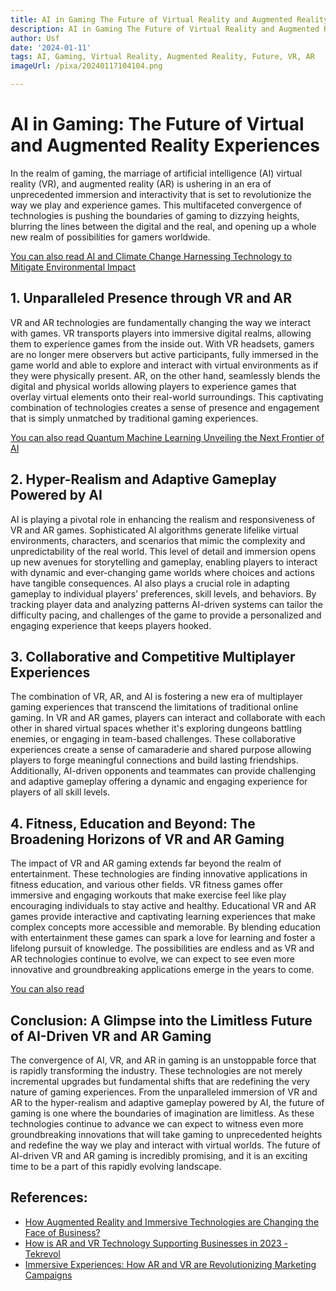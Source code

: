 ```yaml
---
title: AI in Gaming The Future of Virtual Reality and Augmented Reality Experiences
description: AI in Gaming The Future of Virtual Reality and Augmented Reality Experiences
author: Usf
date: '2024-01-11'
tags: AI, Gaming, Virtual Reality, Augmented Reality, Future, VR, AR
imageUrl: /pixa/20240117104104.png

---
```

# AI in Gaming: The Future of Virtual and Augmented  Reality Experiences

In the  realm of gaming,  the marriage of artificial intelligence (AI) virtual reality (VR), and augmented reality (AR) is ushering in an era  of unprecedented immersion and interactivity that is set to revolutionize the way we play and experience games. This multifaceted convergence of technologies is pushing the boundaries of gaming to dizzying heights, blurring  the  lines between the digital and the real, and opening up a  whole new realm of possibilities for gamers worldwide.

[You can also read AI and Climate Change Harnessing Technology to Mitigate Environmental Impact](AI%20and%20Climate%20Change%20Harnessing%20Technology%20to%20Mitigate%20Environmental%20Impact)


## 1. Unparalleled Presence through  VR and AR

VR and AR  technologies are fundamentally changing the way we interact with games. VR transports players into immersive digital realms, allowing them to  experience games  from the inside  out. With VR headsets,  gamers are no longer mere  observers but active participants, fully immersed in the game  world and able to explore and interact with virtual environments as if they were physically present. AR, on  the other  hand, seamlessly blends the digital and physical worlds allowing players to experience games  that overlay virtual elements onto their real-world surroundings.  This captivating combination of technologies creates a sense of presence and engagement that  is simply unmatched by traditional  gaming experiences.

[You can  also read Quantum Machine Learning Unveiling  the Next Frontier of AI](Quantum%20Machine%20Learning%20Unveiling%20the%20Next%20Frontier%20of%20AI)


## 2. Hyper-Realism  and  Adaptive Gameplay Powered by AI

AI is playing a pivotal role in enhancing the realism and responsiveness of VR and AR games. Sophisticated AI algorithms generate lifelike virtual environments, characters, and scenarios that mimic the complexity and unpredictability of the real world. This level of detail and  immersion opens  up  new avenues for storytelling and gameplay, enabling players to interact with dynamic and ever-changing game worlds where choices and actions have tangible  consequences. AI also  plays a crucial role in adapting gameplay to individual  players' preferences, skill levels, and behaviors. By tracking player data and analyzing patterns AI-driven systems can tailor the difficulty pacing, and challenges of the game to provide a  personalized and engaging experience that keeps players hooked.

## 3. Collaborative and Competitive Multiplayer Experiences

The combination of VR,  AR,  and AI is fostering a new era  of multiplayer gaming  experiences that transcend the limitations of traditional online gaming. In VR  and AR games, players can interact  and collaborate with each other in shared virtual spaces whether  it's exploring dungeons battling enemies, or  engaging in team-based challenges. These collaborative experiences create  a sense of camaraderie and shared purpose allowing players to forge meaningful connections and build lasting friendships. Additionally, AI-driven opponents  and teammates can provide challenging  and adaptive gameplay offering a dynamic and  engaging experience for players of all skill levels.

## 4. Fitness, Education and  Beyond: The  Broadening Horizons of VR and AR Gaming

The  impact of VR and AR gaming extends far beyond the realm of entertainment. These technologies are finding innovative applications in fitness education, and various other  fields. VR fitness games offer immersive and engaging workouts that make exercise feel like play encouraging individuals to stay active and healthy. Educational VR and AR games provide interactive and captivating learning experiences that make complex concepts  more accessible and memorable. By  blending education with entertainment these games can spark a love for learning  and foster a lifelong pursuit of knowledge. The  possibilities are endless and as  VR  and AR  technologies continue to evolve, we can expect to see even more innovative and groundbreaking applications emerge in the years to come.

[You can also  read ]()


## Conclusion:  A Glimpse into the Limitless Future of  AI-Driven VR and AR Gaming

The convergence of AI,  VR, and  AR in gaming is an  unstoppable force that  is rapidly transforming the industry. These technologies are not merely incremental upgrades  but fundamental shifts that are redefining the very nature of gaming experiences. From the unparalleled immersion of VR and AR to the hyper-realism and adaptive gameplay powered by AI, the future of gaming is one where the boundaries of  imagination are limitless. As these technologies continue  to advance we can expect to witness even  more groundbreaking innovations that  will take  gaming to unprecedented heights and redefine the way we play and interact with virtual worlds.  The future of AI-driven VR and AR gaming is incredibly promising, and  it is an exciting time to  be a part of this rapidly evolving landscape.

## References:
- [How Augmented Reality and Immersive Technologies are Changing the Face of Business?](https://www.linkedin.com/pulse/how-augmented-reality-immersive-technologies-changing-face-business)
- [How is AR and VR Technology Supporting Businesses in 2023 - Tekrevol](https://www.tekrevol.com/blogs/how-is-ar-and-vr-technology-supporting-businesses/)
- [Immersive Experiences: How AR and VR are Revolutionizing Marketing Campaigns](https://www.linkedin.com/pulse/immersive-experiences-how-ar-vr-revolutionizing-marketing-campaigns)
